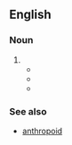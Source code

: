 ==English==
{{wikipedia}}

===Noun===
{{en-noun}}

# {{misspelling of|arthropod|lang=en}}
#* {{quote-book|lang=en|title=The Everything Kids' Bugs Book: Puzzles, Games, and Trivia|author=Kathi Wagner|year=2003|passage='''anthropod''': A joint-legged creature. All insects are '''anthropods''', but not all '''anthropods''' are insects.}}
#* {{quote-book|lang=en|title=Kenya|page=146|author=Dave Richards, ‎Val Richards|year=2007|passage='''Anthropod'''-borne diseases such as malaria, plague, relapsing fever, Rift Valley fever, tick-bite fever, and typhus (mainly tick-borne) have been reported from most of this area.}}
#* {{quote-book|lang=en|title=Animal Adventures in North Carolina|author=Jennifer Bean Bower|year=2011|passage=Or they may be eager to enter the '''Anthropod''' Zoo, where an enormous praying mantis stands at the entrance.}}

===See also===
* [[anthropoid]]